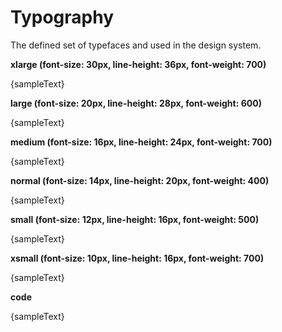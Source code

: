 


<Meta title="Design System/Typography" />

# Typography

The defined set of typefaces and used in the design system.

**xlarge (font-size: 30px, line-height: 36px, font-weight: 700)**

<Text variant="xlarge">{sampleText}</Text>

**large (font-size: 20px, line-height: 28px, font-weight: 600)**

<Text variant="large">{sampleText}</Text>

**medium (font-size: 16px, line-height: 24px, font-weight: 700)**

<Text variant="medium">{sampleText}</Text>

**normal (font-size: 14px, line-height: 20px, font-weight: 400)**

<Text variant="normal">{sampleText}</Text>

**small (font-size: 12px, line-height: 16px, font-weight: 500)**

<Text variant="small">{sampleText}</Text>

**xsmall (font-size: 10px, line-height: 16px, font-weight: 700)**

<Text variant="xsmall">{sampleText}</Text>

**code**

<Text variant="code">{sampleText}</Text>
